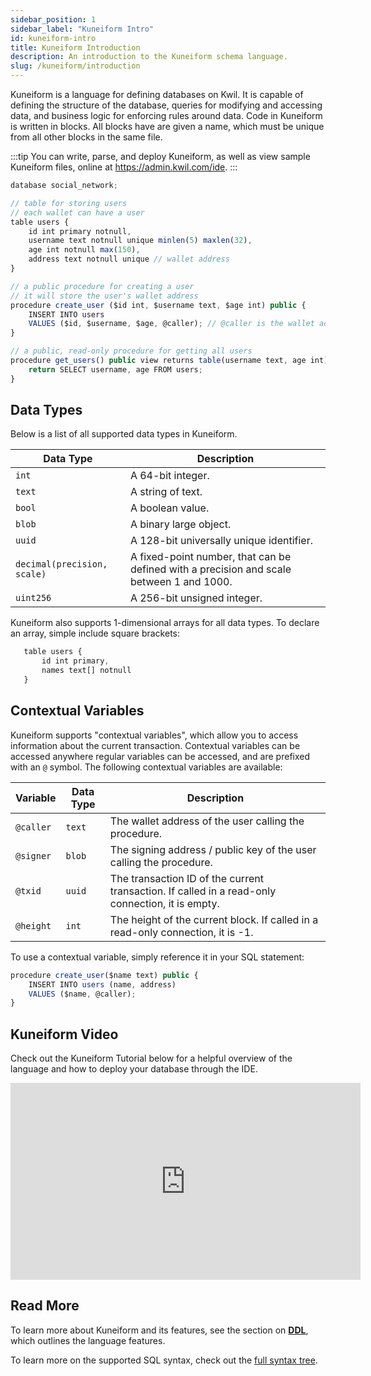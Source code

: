 ```yaml
---
sidebar_position: 1
sidebar_label: "Kuneiform Intro"
id: kuneiform-intro
title: Kuneiform Introduction
description: An introduction to the Kuneiform schema language.
slug: /kuneiform/introduction
---
```


Kuneiform is a language for defining databases on Kwil. It is capable of defining the structure of the database, queries
for modifying and accessing data, and business logic for enforcing rules around data. Code in Kuneiform is written in blocks.
All blocks have are given a name, which must be unique from all other blocks in the same file.

:::tip
You can write, parse, and deploy Kuneiform, as well as view sample Kuneiform files, online at https://admin.kwil.com/ide.
:::

```typescript title="social_network.kf"
database social_network;

// table for storing users
// each wallet can have a user
table users {
    id int primary notnull,
    username text notnull unique minlen(5) maxlen(32),
    age int notnull max(150),
    address text notnull unique // wallet address
}

// a public procedure for creating a user
// it will store the user's wallet address
procedure create_user ($id int, $username text, $age int) public {
    INSERT INTO users
    VALUES ($id, $username, $age, @caller); // @caller is the wallet address of the calling user
}

// a public, read-only procedure for getting all users
procedure get_users() public view returns table(username text, age int) {
    return SELECT username, age FROM users;
}
```

## Data Types

Below is a list of all supported data types in Kuneiform.

| Data Type | Description |
| --------- | ----------- |
| `int` | A 64-bit integer. |
| `text` | A string of text. |
| `bool` | A boolean value. |
| `blob` | A binary large object. |
| `uuid` | A 128-bit universally unique identifier. |
| `decimal(precision, scale)` | A fixed-point number, that can be defined with a precision and scale between 1 and 1000. |
| `uint256` | A 256-bit unsigned integer. |

 Kuneiform also supports 1-dimensional arrays for all data types. To declare an array, simple include square brackets:

```typescript
   table users {
       id int primary,
       names text[] notnull
   }
```

## Contextual Variables

Kuneiform supports "contextual variables", which allow you to access information about the current transaction.
Contextual variables can be accessed anywhere regular variables can be accessed, and are prefixed with an `@` symbol.
The following contextual variables are available:

| Variable | Data Type | Description |
| -------- | --------- | ----------- |
| `@caller` | `text` | The wallet address of the user calling the procedure. |
| `@signer` | `blob` | The signing address / public key of the user calling the procedure. |
| `@txid` | `uuid` | The transaction ID of the current transaction. If called in a read-only connection, it is empty. |
| `@height` | `int` | The height of the current block. If called in a read-only connection, it is -1. |

To use a contextual variable, simply reference it in your SQL statement:

```typescript
procedure create_user($name text) public {
    INSERT INTO users (name, address)
    VALUES ($name, @caller);
}
```

## Kuneiform Video

Check out the Kuneiform Tutorial below for a helpful overview of the language and how to deploy your database through the IDE.

<iframe width="560" height="315" src="https://www.youtube.com/embed/iEy2iVV4A5Q" title="Kuneiform IDE Video" frameborder="0" allow="accelerometer; autoplay; clipboard-write; encrypted-media; gyroscope; picture-in-picture; web-share" allowfullscreen></iframe>

## Read More

To learn more about Kuneiform and its features, see the section on **[DDL](/docs/kuneiform/ddl/)**, which outlines the language features.

To learn more on the supported SQL syntax, check out the [full syntax tree](/docs/syntax-diagrams).